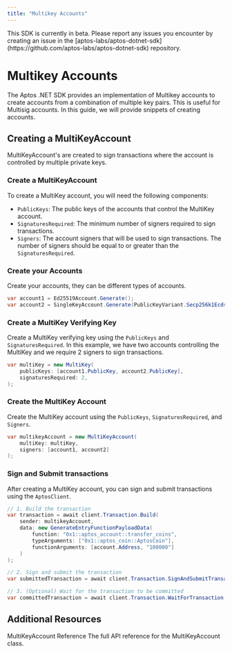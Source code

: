 ```yaml
---
title: "Multikey Accounts"
---
```



<Callout type="warning" emoji="❗">
  This SDK is currently in beta. Please report any issues you encounter by
  creating an issue in the
  [aptos-labs/aptos-dotnet-sdk](https://github.com/aptos-labs/aptos-dotnet-sdk)
  repository.
</Callout>

# Multikey Accounts

The Aptos .NET SDK provides an implementation of Multikey accounts to create accounts from a combination of multiple key pairs. This is useful for
Multisig accounts. In this guide, we will provide snippets of creating accounts.

## Creating a MultiKeyAccount

MultiKeyAccount's are created to sign transactions where the account is controlled by multiple private keys.

### Create a MultiKeyAccount

To create a MultiKey account, you will need the following components:

- `PublicKeys`: The public keys of the accounts that control the MultiKey account.
- `SignaturesRequired`: The minimum number of signers required to sign transactions.
- `Signers`: The account signers that will be used to sign transactions. The number of signers should be equal to or greater than the `SignaturesRequired`.

<Steps>

### Create your Accounts

Create your accounts, they can be different types of accounts.

```csharp
var account1 = Ed25519Account.Generate();
var account2 = SingleKeyAccount.Generate(PublicKeyVariant.Secp256k1Ecdsa);
```

### Create a MultiKey Verifying Key

Create a MultiKey verifying key using the `PublicKeys` and `SignaturesRequired`. In this example,
we have two accounts controlling the MultiKey and we require 2 signers to sign transactions.

```csharp
var multiKey = new MultiKey(
    publicKeys: [account1.PublicKey, account2.PublicKey],
    signaturesRequired: 2,
);
```

### Create the MultiKey Account

Create the MultiKey account using the `PublicKeys`, `SignaturesRequired`, and `Signers`.

```csharp
var multikeyAccount = new MultiKeyAccount(
    multiKey: multiKey,
    signers: [account1, account2]
);
```

### Sign and Submit transactions

After creating a MultiKey account, you can sign and submit transactions using the `AptosClient`.

```csharp
// 1. Build the transaction
var transaction = await client.Transaction.Build(
    sender: multikeyAccount,
    data: new GenerateEntryFunctionPayloadData(
        function: "0x1::aptos_account::transfer_coins",
        typeArguments: ["0x1::aptos_coin::AptosCoin"],
        functionArguments: [account.Address, "100000"]
    )
);

// 2. Sign and submit the transaction
var submittedTransaction = await client.Transaction.SignAndSubmitTransaction(multikeyAccount, transaction);

// 3. (Optional) Wait for the transaction to be committed
var committedTransaction = await client.Transaction.WaitForTransaction(submittedTransaction.Hash);
```

</Steps>

## Additional Resources

<Cards className="xl:grid-cols-2">
  <Card
    href="https://aptos-labs.github.io/aptos-dotnet-sdk/docs/Aptos.MultiKeyAccount.html"
    className="col-span-2 flex flex-row gap-4"
  >
    <Card.Image src="https://cdn-icons-png.flaticon.com/512/25/25231.png" />
    <div className="flex flex-col gap-2">
      <Card.Title>MultiKeyAccount Reference</Card.Title>
      <Card.Description>
        The full API reference for the MultiKeyAccount class.
      </Card.Description>
    </div>
  </Card>
</Cards>
